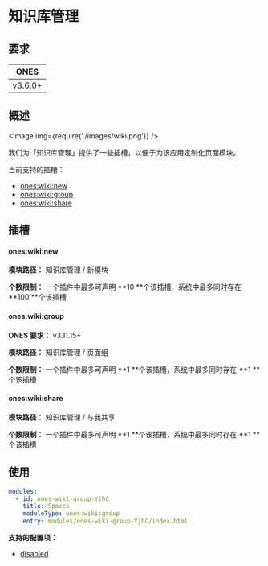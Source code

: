 # 知识库管理

## 要求

|  ONES   |
| :-----: |
| v3.6.0+ |

## 概述

<Image img={require('./images/wiki.png')} />

我们为「知识库管理」提供了一些插槽，以便于为该应用定制化页面模块。

当前支持的插槽：

- [ones:wiki:new](#oneswikinew)
- [ones:wiki:group](#oneswikigroup)
- [ones:wiki:share](#oneswikishare)

## 插槽

#### ones:wiki:new

**模块路径：** 知识库管理 / 新模块

**个数限制：** 一个插件中最多可声明 **10 **个该插槽，系统中最多同时存在 **100 **个该插槽

#### ones:wiki:group

**ONES 要求：** v3.11.15+

**模块路径：** 知识库管理 / 页面组

**个数限制：** 一个插件中最多可声明 **1 **个该插槽，系统中最多同时存在 **1 **个该插槽

#### ones:wiki:share

**模块路径：** 知识库管理 / 与我共享

**个数限制：** 一个插件中最多可声明 **1 **个该插槽，系统中最多同时存在 **1 **个该插槽

## 使用

```yaml
modules:
  - id: ones-wiki-group-YjhC
    title: Spaces
    moduleType: ones:wiki:group
    entry: modules/ones-wiki-group-YjhC/index.html
```

**支持的配置项：**

- [disabled](../../../../reference/config/plugin.yaml#disabled)
